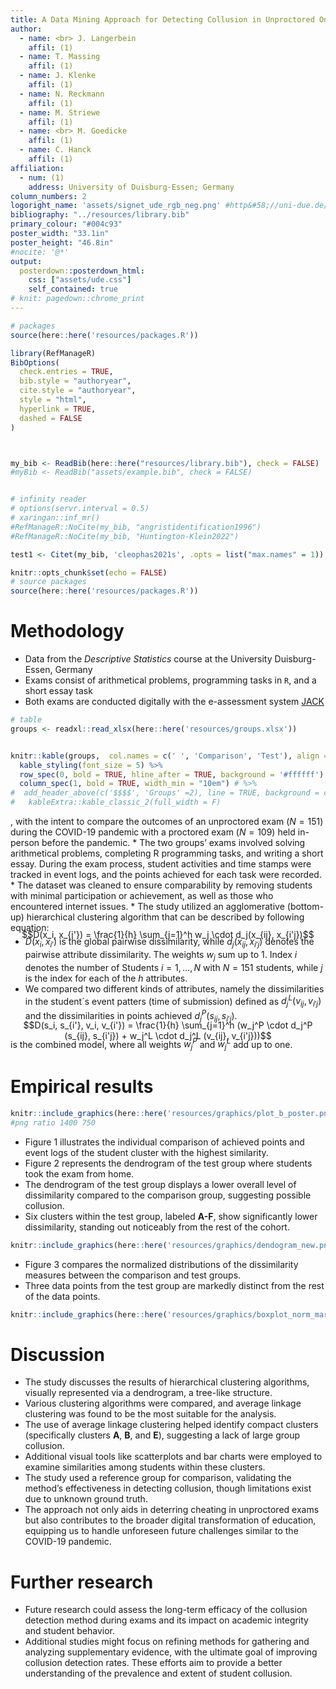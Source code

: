 ```yaml
---
title: A Data Mining Approach for Detecting Collusion in Unproctored Online Exams
author:
  - name: <br> J. Langerbein
    affil: (1)
  - name: T. Massing
    affil: (1)
  - name: J. Klenke
    affil: (1)
  - name: N. Reckmann
    affil: (1)
  - name: M. Striewe
    affil: (1)
  - name: <br> M. Goedicke 
    affil: (1) 
  - name: C. Hanck
    affil: (1)
affiliation:
  - num: (1)
    address: University of Duisburg-Essen; Germany
column_numbers: 2
logoright_name: 'assets/signet_ude_rgb_neg.png' #http&#58;//uni-due.de/imperia/md/images/offen_im_denken/signet_ude_rgb_neg.png
bibliography: "../resources/library.bib"
primary_colour: "#004c93"
poster_width: "33.1in"
poster_height: "46.8in"
#nocite: '@*'
output:  
  posterdown::posterdown_html:
    css: ["assets/ude.css"]
    self_contained: true
# knit: pagedown::chrome_print
---
```


```r
# packages
source(here::here('resources/packages.R'))

library(RefManageR)
BibOptions(
  check.entries = TRUE,
  bib.style = "authoryear",
  cite.style = "authoryear",
  style = "html",
  hyperlink = TRUE,
  dashed = FALSE
)



my_bib <- ReadBib(here::here("resources/library.bib"), check = FALSE)
#myBib <- ReadBib("assets/example.bib", check = FALSE)


# infinity reader
# options(servr.interval = 0.5)
# xaringan::inf_mr()
#RefManageR::NoCite(my_bib, "angristidentification1996")
#RefManageR::NoCite(my_bib, "Huntington-Klein2022")

test1 <- Citet(my_bib, 'cleophas2021s', .opts = list("max.names" = 1))


```



```r
knitr::opts_chunk$set(echo = FALSE)
# source packages
source(here::here('resources/packages.R'))
```

# Methodology

* Data from the *Descriptive Statistics* course at the University Duisburg-Essen, Germany
* Exams consist of arithmetical problems, programming tasks in `R`, and a short essay task
* Both exams are conducted digitally with the e-assessment system [JACK](https://www.uni-due.de/zim/services/jack.php)


```r
# table  
groups <- readxl::read_xlsx(here::here('resources/groups.xlsx'))


knitr::kable(groups,  col.names = c(' ', 'Comparison', 'Test'), align = ('lcc')) %>%
  kable_styling(font_size = 5) %>%
  row_spec(0, bold = TRUE, hline_after = TRUE, background = '#ffffff') %>%
  column_spec(1, bold = TRUE, width_min = "10em") # %>%
#  add_header_above(c('$$$$', 'Groups' =2), line = TRUE, background = c('#ffffff', '#ffffff'))
#   kableExtra::kable_classic_2(full_width = F)


```


, with the intent to compare the outcomes of an unproctored exam ($N=151$) during the COVID-19 pandemic with a proctored exam ($N=109$) held in-person before the pandemic.
* The two groups' exams involved solving arithmetical problems, completing R programming tasks, and writing a short essay. During the exam process, student activities and time stamps were tracked in event logs, and the points achieved for each task were recorded.
* The dataset was cleaned to ensure comparability by removing students with minimal participation or achievement, as well as those who encountered internet issues.
* The study utilized an agglomerative (bottom-up) hierarchical clustering  algorithm that can be described by following equation:


<div style="margin-top: -20px;">
$$D(x_i, x_{i'}) = \frac{1}{h} \sum_{j=1}^h w_j \cdot d_j(x_{ij}, x_{i'j})$$
</div>
<div style="margin-top: -20px;">
</div>

* $D(x_i, x_{i'})$ is the global pairwise dissimilarity, while $d_j(x_{ij}, x_{i'j})$ denotes the pairwise attribute dissimilarity. The weights $w_j$ sum up to 1. Index $i$ denotes the number of Students $i = 1, ..., N$ with $N = 151$ students, while $j$ is the index for each of the $h$ attributes.
* We compared two different kinds of attributes, namely the dissimilarities in the student´s event patters (time of submission) defined as $d_j^L(v_{ij}, v_{i'j})$ and the dissimilarities in points achieved $d_j^P(s_{ij}, s_{i'j})$.


<div style="margin-top: -20px;">

$$D(s_i, s_{i'}, v_i, v_{i'}) = \frac{1}{h} \sum_{j=1}^h (w_j^P \cdot d_j^P (s_{ij}, s_{i'j}) + w_j^L \cdot d_j^L (v_{ij}, v_{i'j}))$$

</div>

<div style="margin-top: -20px;">
is the combined model, where all weights $w_j^P$ and $w_j^L$ add up to one.
</div>



# Empirical results


```r

knitr::include_graphics(here::here('resources/graphics/plot_b_poster.png'))
#png ratio 1400 750

```

* Figure 1 illustrates the individual comparison of achieved points and event logs of the student cluster with the highest similarity.
* Figure 2 represents the dendrogram of the test group where students took the exam from home.
* The dendrogram of the test group displays a lower overall level of dissimilarity compared to the comparison group, suggesting possible collusion.
* Six clusters within the test group, labeled <strong>A-F</strong>, show significantly lower dissimilarity, standing out noticeably from the rest of the cohort.



```r

knitr::include_graphics(here::here('resources/graphics/dendogram_new.png'))

```



* Figure 3 compares the normalized distributions of the dissimilarity measures between the comparison and test groups.
* Three data points from the test group are markedly distinct from the rest of the data points.


```r

knitr::include_graphics(here::here('resources/graphics/boxplot_norm_marked_poster.png'))

```

# Discussion

* The study discusses the results of hierarchical clustering algorithms, visually represented via a dendrogram, a tree-like structure.
* Various clustering algorithms were compared, and average linkage clustering was found to be the most suitable for the analysis.
* The use of average linkage clustering helped identify compact clusters (specifically clusters **A**, **B**, and **E**), suggesting a lack of large group collusion.
* Additional visual tools like scatterplots and bar charts were employed to examine similarities among students within these clusters.
* The study used a reference group for comparison, validating the method's effectiveness in detecting collusion, though limitations exist due to unknown ground truth.
* The approach not only aids in deterring cheating in unproctored exams but also contributes to the broader digital transformation of education, equipping us to handle unforeseen future challenges similar to the COVID-19 pandemic.


# Further research

* Future research could assess the long-term efficacy of the collusion detection method during exams and its impact on academic integrity and student behavior.
* Additional studies might focus on refining methods for gathering and analyzing supplementary evidence, with the ultimate goal of improving collusion detection rates. These efforts aim to provide a better understanding of the prevalence and extent of student collusion.

<!--
# References


<font size="6"> 

```r
#test_bib <- Citet(my_bib, 'hollister2009proctored', .opts = list("max.names" = 2))
PrintBibliography(my_bib, .opts = list(style = "text", "max.names" = 100), start = 1)
```

</font>

<div id="refs"></div>

-->

